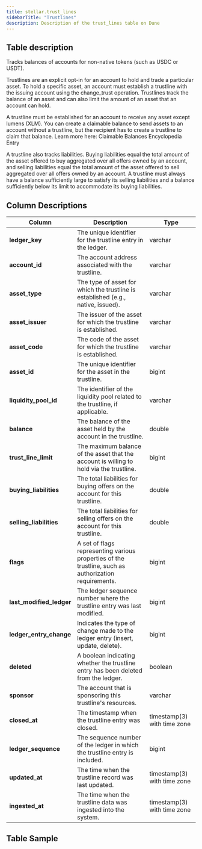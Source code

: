 ```yaml
---
title: stellar.trust_lines
sidebarTitle: "Trustlines"
description: Description of the trust_lines table on Dune
---
```


## Table description

Tracks balances of accounts for non-native tokens (such as USDC or USDT).

Trustlines are an explicit opt-in for an account to hold and trade a particular asset. To hold a specific asset, an account must establish a trustline with the issuing account using the change_trust operation. Trustlines track the balance of an asset and can also limit the amount of an asset that an account can hold.

A trustline must be established for an account to receive any asset except lumens (XLM). You can create a claimable balance to send assets to an account without a trustline, but the recipient has to create a trustline to claim that balance. Learn more here: Claimable Balances Encyclopedia Entry

A trustline also tracks liabilities. Buying liabilities equal the total amount of the asset offered to buy aggregated over all offers owned by an account, and selling liabilities equal the total amount of the asset offered to sell aggregated over all offers owned by an account. A trustline must always have a balance sufficiently large to satisfy its selling liabilities and a balance sufficiently below its limit to accommodate its buying liabilities.

## Column Descriptions

| **Column**                            | **Description**                                                              | **Type**                              |
| --------------------------------------|------------------------------------------------------------------------------| ------------------------------------- |
| **ledger_key**                        | The unique identifier for the trustline entry in the ledger.                 | varchar                              |
| **account_id**                        | The account address associated with the trustline.                           | varchar                              |
| **asset_type**                        | The type of asset for which the trustline is established (e.g., native, issued). | varchar                          |
| **asset_issuer**                      | The issuer of the asset for which the trustline is established.              | varchar                              |
| **asset_code**                        | The code of the asset for which the trustline is established.                | varchar                              |
| **asset_id**                          | The unique identifier for the asset in the trustline.                        | bigint                               |
| **liquidity_pool_id**                 | The identifier of the liquidity pool related to the trustline, if applicable. | varchar                              |
| **balance**                           | The balance of the asset held by the account in the trustline.               | double                               |
| **trust_line_limit**                  | The maximum balance of the asset that the account is willing to hold via the trustline. | bigint                         |
| **buying_liabilities**                | The total liabilities for buying offers on the account for this trustline.   | double                               |
| **selling_liabilities**               | The total liabilities for selling offers on the account for this trustline.  | double                               |
| **flags**                             | A set of flags representing various properties of the trustline, such as authorization requirements. | bigint                      |
| **last_modified_ledger**              | The ledger sequence number where the trustline entry was last modified.      | bigint                               |
| **ledger_entry_change**               | Indicates the type of change made to the ledger entry (insert, update, delete). | bigint                            |
| **deleted**                           | A boolean indicating whether the trustline entry has been deleted from the ledger. | boolean                       |
| **sponsor**                           | The account that is sponsoring this trustline's resources.                   | varchar                              |
| **closed_at**                         | The timestamp when the trustline entry was closed.                           | timestamp(3) with time zone          |
| **ledger_sequence**                   | The sequence number of the ledger in which the trustline entry is included.  | bigint                               |
| **updated_at**                        | The time when the trustline record was last updated.                         | timestamp(3) with time zone          |
| **ingested_at**                       | The time when the trustline data was ingested into the system.               | timestamp(3) with time zone          |


## Table Sample


<TableSample tableSchema="stellar" tableName="trust_lines" />
